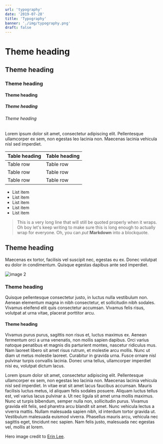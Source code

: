 ```yaml
---
url: 'typography'
date: '2019-07-28'
title: 'Typography'
banner: './img/typography.png'
draft: false
---
```


# Theme heading

## Theme heading

### Theme heading

#### Theme heading

##### Theme heading

###### Theme heading

Lorem ipsum dolor sit amet, consectetur adipiscing elit. Pellentesque ullamcorper ex sem, non egestas leo lacinia non. Maecenas lacinia vehicula nisl sed imperdiet.

| Table heading | Table heading |
|---------------|---------------|
| Table row     | Table row     |
| Table row     | Table row     |
| Table row     | Table row     |

 - List item
 - List item
 - List item
 - List item
 - List item


 > This is a very long line that will still be quoted properly when it wraps. Oh boy let's keep writing to make sure this is long enough to actually wrap for everyone. Oh, you can *put* **Markdown** into a blockquote.

## Theme heading

Maecenas ex tortor, facilisis vel suscipit nec, egestas eu ex. Donec volutpat eu dolor in condimentum. Quisque egestas dapibus ante sed imperdiet.

![image 2](./img/2.jpg)

### Theme heading

Quisque pellentesque consectetur justo, in luctus nulla vestibulum non. Aenean elementum magna in nibh consectetur, et sollicitudin nibh sodales. Vivamus eleifend elit quis consectetur accumsan. Vivamus felis risus, volutpat at urna vitae, placerat porttitor arcu.

#### Theme heading

Vivamus purus purus, sagittis non risus et, luctus maximus ex. Aenean fermentum orci a urna venenatis, non mollis sapien dapibus. Orci varius natoque penatibus et magnis dis parturient montes, nascetur ridiculus mus. Nam laoreet libero sit amet risus rutrum, et molestie arcu mollis. Nunc ut diam ut metus molestie laoreet. Curabitur in gravida urna. Fusce ornare nisl pulvinar turpis convallis lacinia. Donec urna tellus, ullamcorper imperdiet nisi eu, volutpat dictum lacus.

Lorem ipsum dolor sit amet, consectetur adipiscing elit. Pellentesque ullamcorper ex sem, non egestas leo lacinia non. Maecenas lacinia vehicula nisl sed imperdiet. In vitae erat sit amet lacus faucibus accumsan. Mauris facilisis luctus metus, id aliquam felis sodales posuere. Aliquam luctus tellus est, vel varius lacus pulvinar a. Ut nec ligula sit amet urna mollis maximus. Nunc ut turpis bibendum, semper nulla non, sollicitudin purus. Vivamus gravida elit felis, sed pharetra arcu blandit sit amet. Nunc vehicula lectus a viverra mattis. Nullam malesuada sapien nibh, id interdum tortor gravida ut. Vestibulum malesuada euismod viverra. Phasellus mauris arcu, vehicula nec sagittis eget, tincidunt nec sapien. Nam felis justo, malesuada nec egestas vel, mollis at lorem.

Hero image credit to [Erin Lee](https://www.youtube.com/channel/UC2i95w3Y56kcBTl_m5TTCyA).

